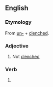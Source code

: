 ==English==

===Etymology===
From [[un-]] + [[clenched]].

===Adjective===
#Not [[clenched]]

===Verb===
# {{past of|unclench}}